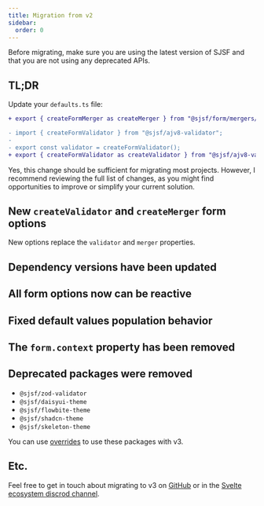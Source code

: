 ```yaml
---
title: Migration from v2
sidebar:
  order: 0
---
```


Before migrating, make sure you are using the latest version of SJSF and
that you are not using any deprecated APIs.

## TL;DR

Update your `defaults.ts` file:

```diff
+ export { createFormMerger as createMerger } from "@sjsf/form/mergers/modern";

- import { createFormValidator } from "@sjsf/ajv8-validator";
-
- export const validator = createFormValidator();
+ export { createFormValidator as createValidator } from "@sjsf/ajv8-validator";
```

Yes, this change should be sufficient for migrating most projects.
However, I recommend reviewing the full list of changes,
as you might find opportunities to improve or simplify your current solution.

## New `createValidator` and `createMerger` form options

New options replace the `validator` and `merger` properties.

## Dependency versions have been updated

## All form options now can be reactive

## Fixed default values population behavior

## The `form.context` property has been removed

## Deprecated packages were removed

- `@sjsf/zod-validator`
- `@sjsf/daisyui-theme`
- `@sjsf/flowbite-theme`
- `@sjsf/shadcn-theme`
- `@sjsf/skeleton-theme`

You can use [overrides](https://docs.npmjs.com/cli/v11/configuring-npm/package-json#overrides)
to use these packages with v3.

## Etc.

Feel free to get in touch about migrating to v3 on [GitHub](https://github.com/x0k/svelte-jsonschema-form/discussions)
or in the [Svelte ecosystem discrod channel](https://discord.com/channels/457912077277855764/1060332203571151019).
